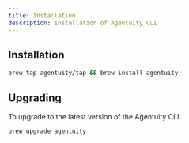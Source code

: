 ```yaml
---
title: Installation
description: Installation of Agentuity CLI
---
```


## Installation

```bash
brew tap agentuity/tap && brew install agentuity
```

## Upgrading

To upgrade to the latest version of the Agentuity CLI:

```bash
brew upgrade agentuity
```
